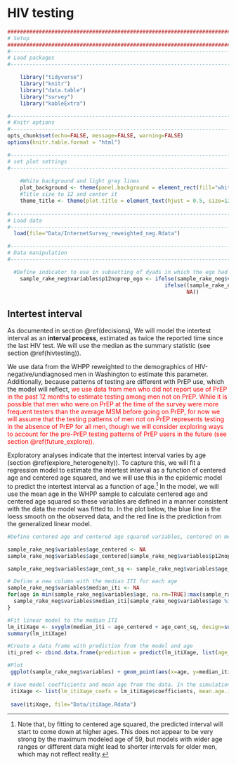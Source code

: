 # HIV testing {#hivtesting}

```r

####################################################################################
# Setup
####################################################################################
#-----------------------------------------------------------------------------------
# Load packages
#-----------------------------------------------------------------------------------

    library("tidyverse")
    library("knitr")
    library("data.table")
    library("survey")
    library("kableExtra")

#-----------------------------------------------------------------------------------
# Knitr options
#-----------------------------------------------------------------------------------
opts_chunk$set(echo=FALSE, message=FALSE, warning=FALSE)
options(knitr.table.format = "html") 

#-----------------------------------------------------------------------------------
# set plot settings 
#-----------------------------------------------------------------------------------
    
    #White background and light grey lines
    plot_background <- theme(panel.background = element_rect(fill="white", colour = "black")) + theme(panel.grid.major = element_line(colour = "grey90"))
    #Title size to 12 and center it 
    theme_title <- theme(plot.title = element_text(hjust = 0.5, size=12)) 
    
#-----------------------------------------------------------------------------------
# Load data
#-----------------------------------------------------------------------------------
  load(file="Data/InternetSurvey_reweighted_neg.Rdata")

#-----------------------------------------------------------------------------------
# Data manipulation
#-----------------------------------------------------------------------------------

  #Define indicator to use in subsetting of dyads in which the ego had not taken PrEP in the past 12 months
    sample_rake_neg$variables$p12noprep_ego <- ifelse(sample_rake_neg$variables$prep_use_r %in% c("Took PrEP in the past", "Never taken PrEP") & !(sample_rake_neg$variables$monthsago_lastprep %in% c(0:12)), "No PrEP", 
                                                  ifelse((sample_rake_neg$variables$prep_use_r %in% c("Currently taking PrEP")) | (sample_rake_neg$variables$prep_use_r %in% c("Took PrEP in the past") & (sample_rake_neg$variables$monthsago_lastprep %in% c(0:12))), "PrEP",
                                                         NA))

```
## Intertest interval
As documented in section \@ref(decisions), We will model the intertest interval as an __interval process__, estimated as twice the reported time since the last HIV test. We will use the median as the summary statistic (see section \@ref(hivtesting)).

We use data from the WHPP reweighted to the demographics of HIV-negative/undiagnosed men in Washington to estimate this parameter. Additionally, because patterns of testing are different with PrEP use, which the model will reflect, <span style="color:red">we use data from men who did not report use of PrEP in the past 12 months to estimate testing among men not on PrEP. While it is possible that men who were on PrEP at the time of the survey were more frequent testers than the average MSM before going on PrEP, for now we will assume that the testing patterns of men not on PrEP represents testing in the absence of PrEP for all men, though we will consider exploring ways to account for the pre-PrEP testing patterns of PrEP users in the future (see section \@ref(future_explore)).</span>

Exploratory analyses indicate that the intertest interval varies by age (section \@ref(explore_heterogeneity)). To capture this, we will fit a regression model to estimate the intertest interval as a function of centered age and centered age squared, and we will use this in the epidemic model to predict the intertest interval as a function of age.^[Note that, by fitting to centered age squared, the predicted interval will start to come down at higher ages. This does not appear to be very strong by the maximum modeled age of 59, but models with wider age ranges or different data might lead to shorter intervals for older men, which may not reflect reality.] In the model, we will use the mean age in the WHPP sample to calculate centered age and centered age squared so these variables are defined in a manner consistent with the data the model was fitted to. In the plot below, the blue line is the loess smooth on the observed data, and the red line is the prediction from the generalized linear model. 


```r
#Define centered age and centered age squared variables, centered on mean among those not on PrEP

sample_rake_neg$variables$age_centered <- NA
sample_rake_neg$variables$age_centered[sample_rake_neg$variables$p12noprep_ego %in% "No PrEP"] <- sample_rake_neg$variables$age[sample_rake_neg$variables$p12noprep_ego %in% "No PrEP"] - svymean(~age, subset(sample_rake_neg, p12noprep_ego %in% "No PrEP"), FUN=svymean, na.rm=TRUE)[1]

sample_rake_neg$variables$age_cent_sq <- sample_rake_neg$variables$age_centered^2

# Define a new column with the median ITI for each age
sample_rake_neg$variables$median_iti <- NA
for(age in min(sample_rake_neg$variables$age, na.rm=TRUE):max(sample_rake_neg$variables$age, na.rm=TRUE)){
  sample_rake_neg$variables$median_iti[sample_rake_neg$variables$age %in% age & sample_rake_neg$variables$p12noprep_ego %in% "No PrEP"] <- svyquantile(~iti_int, sample_rake_neg[sample_rake_neg$variables$p12noprep_ego %in% "No PrEP" & sample_rake_neg$variables$age %in% age], quantile=0.5, na.rm=TRUE)
}

#Fit linear model to the median ITI
lm_itiXage <- svyglm(median_iti ~ age_centered + age_cent_sq, design=subset(sample_rake_neg, p12noprep_ego %in% "No PrEP"))
summary(lm_itiXage)

#Create a data frame with prediction from the model and age
iti_pred <- cbind.data.frame(prediction = predict(lm_itiXage, list(age_centered = sample_rake_neg$variables$age_centered, age_cent_sq = sample_rake_neg$variables$age_cent_sq)), age = sample_rake_neg$variables$age[sample_rake_neg$variables$p12noprep_ego %in% "No PrEP"])

#Plot
 ggplot(sample_rake_neg$variables) + geom_point(aes(x=age, y=median_iti)) + geom_smooth(aes(x=age, y=median_iti), method="loess") + geom_line(data=iti_pred, aes(x=age, y=prediction.link), colour="red") + labs(x="Ego age", y="Days since last test", title="Median intertest interval by age, assuming testing is an interval process") + theme_title + plot_background

# Save model coefficients and mean age from the data. In the simulation code, predicted value = lm_itiXage_coefs[1] + lm_itiXage_coefs[2]*age_centered + lm_itiXage_coefs[3]*age_centered_squared
 itiXage <- list(lm_itiXage_coefs = lm_itiXage$coefficients, mean.age.iti = svymean(~age, subset(sample_rake_neg, p12noprep_ego %in% "No PrEP"), FUN=svymean, na.rm=TRUE)[1]) 
 
 save(itiXage, file="Data/itiXage.Rdata")

```
